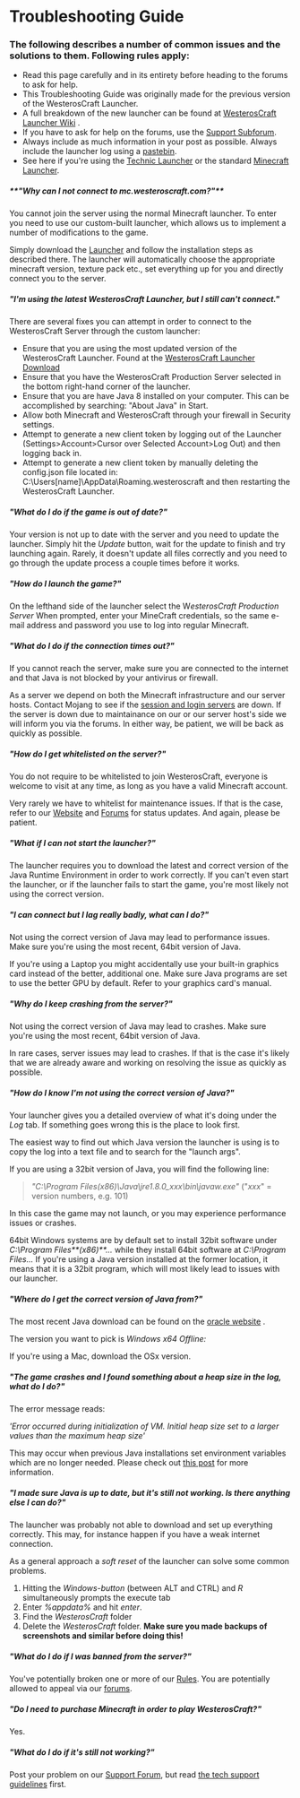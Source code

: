 # Troubleshooting Guide

### The following describes a number of common issues and the solutions to them. Following rules apply:

- Read this page carefully and in its entirety before heading to the forums to ask for help.
- This Troubleshooting Guide was originally made for the previous version of the WesterosCraft Launcher.
- A full breakdown of the new launcher can be found at [WesterosCraft Launcher Wiki](https://github.com/WesterosCraftCode/ElectronLauncher/wiki) .
- If you have to ask for help on the forums, use the [Support Subforum](https://forum.westeroscraft.com/forum/support.40/).
- Always include as much information in your post as possible. Always include the launcher log using a [pastebin](http://pastebin.com/).
- See here if you're using the [Technic Launcher](http://westeroscraft.com/forum/m/12700545/viewthread/10334646-westeroscraft-custom-client-as-technic-launcher-mod-pack/page/1) or the standard [Minecraft Launcher](http://westeroscraft.com/forum/m/12700545/viewthread/19367215-manually-building-westeroscraft-custom-client-1710).

##### **\*\***"Why can I not connect to mc.westeroscraft.com?"**\*\***

You cannot join the server using the normal Minecraft launcher. To enter you need to use our custom-built launcher, which allows us to implement a number of modifications to the game.

Simply download the [Launcher](https://westeroscraft.com/launcher/) and follow the installation steps as described there. The launcher will automatically choose the appropriate minecraft version, texture pack etc., set everything up for you and directly connect you to the server.

##### **"I'm using the latest WesterosCraft Launcher, but I still can't connect."**

There are several fixes you can attempt in order to connect to the WesterosCraft Server through the custom launcher:

- Ensure that you are using the most updated version of the WesterosCraft Launcher. Found at the [WesterosCraft Launcher Download](http://www.westeroscraft.com/launcher)
- Ensure that you have the WesterosCraft Production Server selected in the bottom right-hand corner of the launcher.
- Ensure that you are have Java 8 installed on your computer. This can be accomplished by searching: "About Java" in Start.
- Allow both Minecraft and WesterosCraft through your firewall in Security settings.
- Attempt to generate a new client token by logging out of the Launcher (Settings>Account>Cursor over Selected Account>Log Out) and then logging back in.
- Attempt to generate a new client token by manually deleting the config.json file located in: C:\Users\[name]\AppData\Roaming\.westeroscraft and then restarting the WesterosCraft Launcher.

##### **"What do I do if the game is out of date?"**

Your version is not up to date with the server and you need to update the launcher. Simply hit the _Update_ button, wait for the update to finish and try launching again. Rarely, it doesn't update all files correctly and you need to go through the update process a couple times before it works.

##### **"How do I launch the game?"**

On the lefthand side of the launcher select the W*esterosCraft Production Server* When prompted, enter your MineCraft credentials, so the same e-mail address and password you use to log into regular Minecraft.

##### **"What do I do if the connection times out?"**

If you cannot reach the server, make sure you are connected to the internet and that Java is not blocked by your antivirus or firewall.

As a server we depend on both the Minecraft infrastructure and our server hosts. Contact Mojang to see if the [session and login servers](https://help.mojang.com/) are down. If the server is down due to maintainance on our or our server host's side we will inform you via the forums. In either way, be patient, we will be back as quickly as possible.

##### **"How do I get whitelisted on the server?"**

You do not require to be whitelisted to join WesterosCraft, everyone is welcome to visit at any time, as long as you have a valid Minecraft account.

Very rarely we have to whitelist for maintenance issues. If that is the case, refer to our [Website](http://www.westeroscraft.com/) and [Forums](https://forum.westeroscraft.com/forum/) for status updates. And again, please be patient.

##### **"What if I can not start the launcher?"**

The launcher requires you to download the latest and correct version of the Java Runtime Environment in order to work correctly. If you can't even start the launcher, or if the launcher fails to start the game, you're most likely not using the correct version.

##### **"I can connect but I lag really badly, what can I do?"**

Not using the correct version of Java may lead to performance issues. Make sure you're using the most recent, 64bit version of Java.

If you're using a Laptop you might accidentally use your built-in graphics card instead of the better, additional one. Make sure Java programs are set to use the better GPU by default. Refer to your graphics card's manual.

##### **"Why do I keep crashing from the server?"**

Not using the correct version of Java may lead to crashes. Make sure you're using the most recent, 64bit version of Java.

In rare cases, server issues may lead to crashes. If that is the case it's likely that we are already aware and working on resolving the issue as quickly as possible.

##### **"How do I know I'm not using the correct version of Java?"**

Your launcher gives you a detailed overview of what it's doing under the _Log_ tab. If something goes wrong this is the place to look first.

The easiest way to find out which Java version the launcher is using is to copy the log into a text file and to search for the "launch args".

If you are using a 32bit version of Java, you will find the following line:

> _"C:\Program Files(x86)\Java\jre1.8.0_xxx\bin\javaw.exe"_ ("_xxx_" = version numbers, e.g. 101)

In this case the game may not launch, or you may experience performance issues or crashes.

64bit Windows systems are by default set to install 32bit software under _C:\Program Files**(x86)**\..._ while they install 64bit software at _C:\Program Files\..._ If you're using a Java version installed at the former location, it means that it is a 32bit program, which will most likely lead to issues with our launcher.

##### **"Where do I get the correct version of Java from?"**

The most recent Java download can be found on the [oracle website](http://www.oracle.com/technetwork/java/javase/downloads/jre8-downloads-2133155.html) .

The version you want to pick is _Windows x64 Offline:_

If you're using a Mac, download the OSx version.

##### **"The game crashes and I found something about a heap size in the log, what do I do?"**

The error message reads:

_'Error occurred during initialization of VM. Initial heap size set to a larger values than the maximum heap size'_

This may occur when previous Java installations set environment variables which are no longer needed. Please check out [this post](https://forum.westeroscraft.com/threads/electron-launcher-tech-support-read-before-you-post.1511/) for more information.

##### **"I made sure Java is up to date, but it's still not working. Is there anything else I can do?"**

The launcher was probably not able to download and set up everything correctly. This may, for instance happen if you have a weak internet connection.

As a general approach a _soft reset_ of the launcher can solve some common problems.

1. Hitting the _Windows_-_button_ (between ALT and CTRL) and _R_ simultaneously prompts the execute tab
2. Enter _%appdata%_ and hit _enter_.
3. Find the _WesterosCraft_ folder
4. Delete the _WesterosCraft_ folder. **Make sure you made backups of screenshots and similar before doing this!**

##### **"What do I do if I was banned from the server?"**

You've potentially broken one or more of our [Rules](https://westeroscraft.com/wiki/guides/server-rules). You are potentially allowed to appeal via our [forums](https://forum.westeroscraft.com/forum/ban-mute-demotion-appeals.33/).

##### **"Do I need to purchase Minecraft in order to play WesterosCraft?"**

Yes.

##### **"What do I do if it's still not working?"**

Post your problem on our [Support Forum](https://forum.westeroscraft.com/forum/support.40/), but read [the tech support guidelines](https://forum.westeroscraft.com/threads/electron-launcher-tech-support-read-before-you-post.1511/) first.
